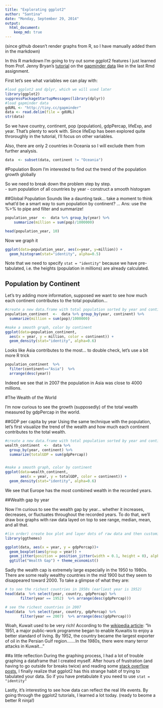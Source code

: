 ```yaml
---
title: "Explorating ggplot2"
author: "Santina"
date: "Monday, September 29, 2014"
output: 
  html_document:
    keep_md: true
---
```


(since github doesn't render graphs from R, so I have manually added them in the markdown)

In this R markdown I'm going to try out some ggplot2 features I just learned from Prof. Jenny Bryan's [tutorial](https://github.com/jennybc/ggplot2-tutorial) on the [gapminder data](http://www.stat.ubc.ca/~jenny/notOcto/STAT545A/examples/gapminder/data/gapminderDataFiveYear.txt) like in the last Rmd assignment. 

First let's see what variables we can play with: 

```r
#load ggplot2 and dplyr, which we will used later
library(ggplot2) 
suppressPackageStartupMessages(library(dplyr))
#load gapminder data 
gdURL <- "http://tiny.cc/gapminder"
data <- read.delim(file = gdURL) 
str(data)
```

So we have country, continent, pop (population), gdpPercap, lifeExp, and year. That's plenty to work with. Since lifeExp has been explored quite throroughly in the tutorial, I'll focus on other variables. 

Also, there are only 2 countries in Oceania so I will exclude them from further analysis. 

```r
data  <- subset(data, continent != "Oceania")
```

#Population Boom
I'm interested to find out the trend of the population growth globally 

So we need to break down the problem step by step.  
- sum population of all countries by year 
- construct a smooth histogram 

##Global Population
Sounds like a daunting task... take a moment to think what'd be a smart way to sum population by continent? 
...
Ans: use the %>% to pipe and filter and summarize! 
```r
population_year  <-  data %>% group_by(year) %>% 
    summarize(million = sum(pop)/1000000) 

head(population_year, 10)
```

Now we graph it 
```r
ggplot(data=population_year, aes(x=year, y=million)) + 
  geom_histogram(stat="identity", alpha=0.5)

```
<!---
![population_year](./image_HW3/population_year.png)
-->

Note that we need to specify `stat = "identity"` because we have pre-tabulated, i.e. the heights (population in millions) are already calculated. 

## Population by Continent 
Let's try adding more information, supposed we want to see how much each continent contributes to the total population... 

```r
#create a new data.frame with total population sorted by year and continent
population_continent  <-  data %>% group_by(year, continent) %>% 
  summarize(million = sum(pop)/1000000) 

#make a smooth graph, color by continent
ggplot(data=population_continent, 
  aes(x = year, y = million, color = continent)) + 
  geom_density(stat="identity", alpha=0.6)

```

<!---
![population_continent](./image_HW3/population_continent.png)
-->
Looks like Asia contributes to the most... to double check, let's use a bit more R trick 

```r
population_continent  %>% 
  filter(continent=="Asia")  %>% 
  arrange(desc(year))

```

Indeed we see that in 2007 the population in Asia was close to 4000 millions. 

#The Wealth of the World 

I'm now curious to see the growth (supposedly) of the total wealth measured by gdpPercap in the world. 


##GDP per capita by year 
Using the same technique with the population, let's first visualize the trend of the wealth and how much each continent contributes to the total wealth. 


```r
#create a new data.frame with total population sorted by year and continent
wealth_continent  <-  data %>% 
  group_by(year, continent) %>% 
  summarize(totalGDP = sum(gdpPercap)) 


#make a smooth graph, color by continent
ggplot(data=wealth_continent, 
       aes(x = year, y = totalGDP, color = continent)) + 
  geom_density(stat="identity", alpha=0.6)

```

<!---
![wealth_continent](./image_HW3/wealth_continent.png)
-->

We see that Europe has the most combined wealth in the recorded years. 


##Wealth gap by year 

Now I'm curious to see the wealth gap by year... whether it increases, decreases, or fluctuates throughout the recorded years. To do that, we'll draw box graphs with raw data layed on top to see range, median, mean, and all that.  

```r
#(in order) create box plot and layer dots of raw data and then customize the title and theme
library(ggthemes) 

ggplot(data, aes(x = year, y = gdpPercap))+
  geom_boxplot(aes(group = year)) +
  geom_jitter(position = position_jitter(width = 0.1, height = 0), alpha = 1/4) +
  ggtitle("Wealth Gap") + theme_economist()

```
<!---
![wealth_gap](./image_HW3/wealth_gap.png)
-->


Sadly the wealth cap is extremely large especially in the 1950 to 1980s. There are some really wealthy countries in the mid 1900 but they seem to disappeared toward 2000. To take a glimpse of what they are: 

```r
# to see the richest countries in 1950s (earliest year is 1952)
head(data  %>% select(year, country, gdpPercap) %>% 
       filter(year == 1952)  %>% arrange(desc(gdpPercap)))

# see the richest countries in 2007 
head(data  %>% select(year, country, gdpPercap) %>% 
       filter(year == 2007)  %>% arrange(desc(gdpPercap)))

```

Woah, Kuwait used to be very rich! According to the [wikipedia article](http://en.wikipedia.org/wiki/Kuwait#Economic_prosperity): 
"In 1951, a major public-work programme began to enable Kuwaitis to enjoy a better standard of living. By 1952, the country became the largest exporter of oil in the Persian Gulf region.......In the 1980s, there were many terror attacks in Kuwait..." 

##a little reflection 
During the graphing process, I had a lot of trouble graphing a dataframe that I created myself. After hours of frustration (and having to go outside for breaks twice) and reading some [stack overflow posts](http://stackoverflow.com/questions/15651084/ggplot2-mapping-variable-to-y-and-using-stat-bin), I finally realize that ggplot2 has this strange habit of trying to tabulated your data. So if you have pretabulate it you need to use `stat = "identity"` 

Lastly, it's interesting to see how data can reflect the real life events. By going through the ggplot2 tutorials, I learned a lot today. (ready to beome a better R ninja!)

